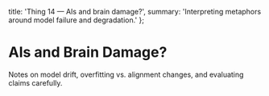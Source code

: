   title: 'Thing 14 — AIs and brain damage?',
  summary: 'Interpreting metaphors around model failure and degradation.'
};

# AIs and Brain Damage?

Notes on model drift, overfitting vs. alignment changes, and evaluating claims carefully.

